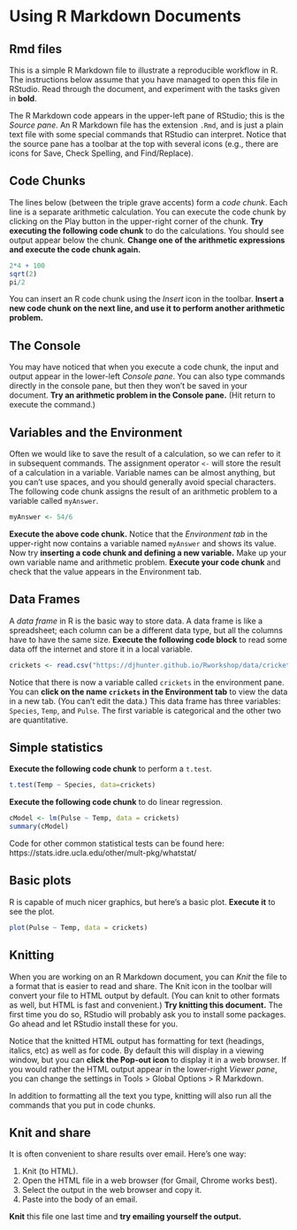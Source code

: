# Using R Markdown Documents

## Rmd files

This is a simple R Markdown file to illustrate a reproducible workflow in R. The instructions below assume that you have managed to open this file in RStudio. Read through the document, and experiment with the tasks given in **bold**.

The R Markdown code appears in the upper-left pane of RStudio; this is the *Source pane*. An R Markdown file has the extension `.Rmd`, and is just a plain text file with some special commands that RStudio can interpret. Notice that the source pane has a toolbar at the top with several icons (e.g., there are icons for Save, Check Spelling, and Find/Replace). 

## Code Chunks

The lines below (between the triple grave accents) form a *code chunk*. Each line is a separate arithmetic calculation. You can execute the code chunk by clicking on the Play button in the upper-right corner of the chunk. **Try executing the following code chunk** to do the calculations. You should see output appear below the chunk. **Change one of the arithmetic expressions and execute the code chunk again.**

```r
2*4 + 100
sqrt(2)
pi/2
```

You can insert an R code chunk using the *Insert* icon in the toolbar. **Insert a new code chunk on the next line, and use it to perform another arithmetic problem.**



## The Console

You may have noticed that when you execute a code chunk, the input and output appear in the lower-left *Console pane*. You can also type commands directly in the console pane, but then they won't be saved in your document. **Try an arithmetic problem in the Console pane.** (Hit return to execute the command.)

## Variables and the Environment

Often we would like to save the result of a calculation, so we can refer to it in subsequent commands. The assignment operator `<-` will store the result of a calculation in a variable. Variable names can be almost anything, but you can't use spaces, and you should generally avoid special characters. The following code chunk assigns the result of an arithmetic problem to a variable called `myAnswer`.

```r
myAnswer <- 54/6
```

**Execute the above code chunk.** Notice that the *Environment tab* in the upper-right now contains a variable named `myAnswer` and shows its value. Now try **inserting a code chunk and defining a new variable.** Make up your own variable name and arithmetic problem. **Execute your code chunk** and check that the value appears in the Environment tab.

## Data Frames

A *data frame* in R is the basic way to store data. A data frame is like a spreadsheet; each column can be a different data type, but all the columns have to have the same size. **Execute the following code block** to read some data off the internet and store it in a local variable.

```r
crickets <- read.csv("https://djhunter.github.io/Rworkshop/data/crickets.csv")
```

Notice that there is now a variable called `crickets` in the environment pane. You can **click on the name `crickets` in the Environment tab** to view the data in a new tab. (You can't edit the data.) This data frame has three variables: `Species`, `Temp`, and `Pulse`. The first variable is categorical and the other two are quantitative.

## Simple statistics

**Execute the following code chunk** to perform a `t.test`.

```r
t.test(Temp ~ Species, data=crickets)
```

**Execute the following code chunk** to do linear regression.

```r
cModel <- lm(Pulse ~ Temp, data = crickets)
summary(cModel)
```

Code for other common statistical tests can be found here:
https://stats.idre.ucla.edu/other/mult-pkg/whatstat/

## Basic plots

R is capable of much nicer graphics, but here's a basic plot. **Execute it** to see the plot.

```r
plot(Pulse ~ Temp, data = crickets)
```

## Knitting

When you are working on an R Markdown document, you can *Knit* the file to a format that is easier to read and share. The Knit icon in the toolbar will convert your file to HTML output by default. (You can knit to other formats as well, but HTML is fast and convenient.) **Try knitting this document.** The first time you do so, RStudio will probably ask you to install some packages. Go ahead and let RStudio install these for you.

Notice that the knitted HTML output has formatting for text (headings, italics, etc) as well as for code. By default this will display in a viewing window, but you can **click the Pop-out icon** to display it in a web browser. If you would rather the HTML output appear in the lower-right *Viewer pane*, you can change the settings in Tools > Global Options > R Markdown.

In addition to formatting all the text you type, knitting will also run all the commands that you put in code chunks.

## Knit and share

It is often convenient to share results over email. Here's one way:

1. Knit (to HTML).
2. Open the HTML file in a web browser (for Gmail, Chrome works best).
3. Select the output in the web browser and copy it.
4. Paste into the body of an email.

**Knit** this file one last time and **try emailing yourself the output.**

